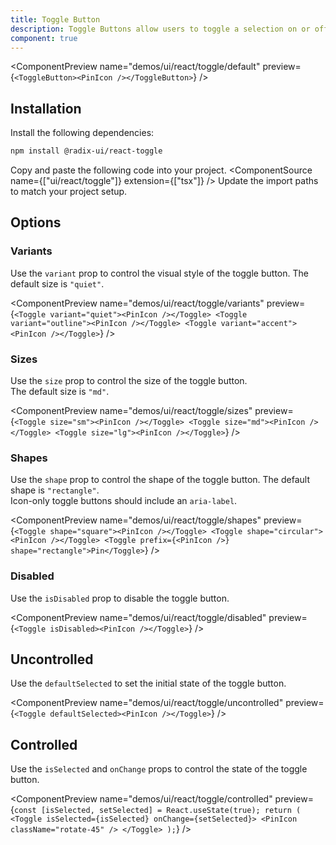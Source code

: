 ```yaml
---
title: Toggle Button
description: Toggle Buttons allow users to toggle a selection on or off.
component: true
---
```


<ComponentPreview
  name="demos/ui/react/toggle/default"
  preview={`<ToggleButton><PinIcon /></ToggleButton>`}
/>

## Installation

<Steps>
  <Step>Install the following dependencies:</Step>

```bash
npm install @radix-ui/react-toggle
```

  <Step>Copy and paste the following code into your project.</Step>
  <ComponentSource name={["ui/react/toggle"]} extension={["tsx"]} />
  <Step>Update the import paths to match your project setup.</Step>
</Steps>

## Options

### Variants

Use the `variant` prop to control the visual style of the toggle button.
The default size is `"quiet"`.

<ComponentPreview
  name="demos/ui/react/toggle/variants"
  preview={`<Toggle variant="quiet"><PinIcon /></Toggle>
<Toggle variant="outline"><PinIcon /></Toggle>
<Toggle variant="accent"><PinIcon /></Toggle>`}
/>

### Sizes

Use the `size` prop to control the size of the toggle button.<br/>
The default size is `"md"`.

<ComponentPreview
  name="demos/ui/react/toggle/sizes"
  preview={`<Toggle size="sm"><PinIcon /></Toggle>
<Toggle size="md"><PinIcon /></Toggle>
<Toggle size="lg"><PinIcon /></Toggle>`}
/>

### Shapes

Use the `shape` prop to control the shape of the toggle button. The default shape is `"rectangle"`.<br/>
Icon-only toggle buttons should include an `aria-label`.

<ComponentPreview
  name="demos/ui/react/toggle/shapes"
  preview={`<Toggle shape="square"><PinIcon /></Toggle>
<Toggle shape="circular"><PinIcon /></Toggle>
<Toggle prefix={<PinIcon />} shape="rectangle">Pin</Toggle>`}
/>

### Disabled

Use the `isDisabled` prop to disable the toggle button.

<ComponentPreview
  name="demos/ui/react/toggle/disabled"
  preview={`<Toggle isDisabled><PinIcon /></Toggle>`}
/>

## Uncontrolled

Use the `defaultSelected` to set the initial state of the toggle button.

<ComponentPreview
  name="demos/ui/react/toggle/uncontrolled"
  preview={`<Toggle defaultSelected><PinIcon /></Toggle>`}
/>

## Controlled

Use the `isSelected` and `onChange` props to control the state of the toggle button.

<ComponentPreview
  name="demos/ui/react/toggle/controlled"
  preview={`const [isSelected, setSelected] = React.useState(true);
return (
  <Toggle isSelected={isSelected} onChange={setSelected}>
    <PinIcon className="rotate-45" />
  </Toggle>
);`}
/>
